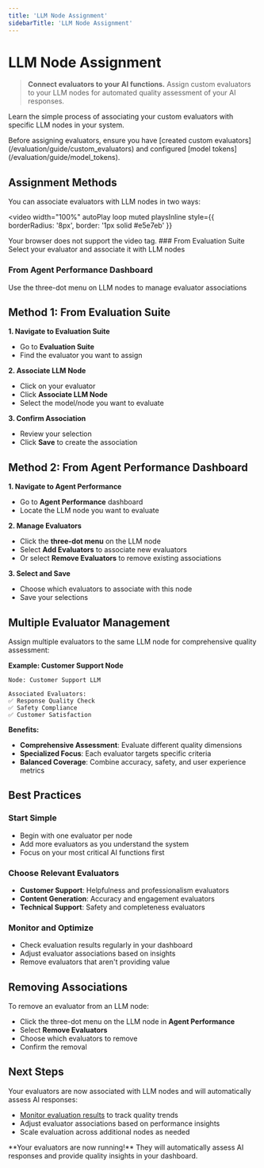 ```yaml
---
title: 'LLM Node Assignment'
sidebarTitle: 'LLM Node Assignment'
---
```



# LLM Node Assignment

> **Connect evaluators to your AI functions.** Assign custom evaluators to your LLM nodes for automated quality assessment of your AI responses.

Learn the simple process of associating your custom evaluators with specific LLM nodes in your system.

<Callout type="info">
  Before assigning evaluators, ensure you have [created custom evaluators](/evaluation/guide/custom_evaluators) and configured [model tokens](/evaluation/guide/model_tokens).
</Callout>

## Assignment Methods

You can associate evaluators with LLM nodes in two ways:

<video 
  width="100%" 
  autoPlay 
  loop 
  muted 
  playsInline
  style={{ borderRadius: '8px', border: '1px solid #e5e7eb' }}
>
  <source src="/assets/quickstart/associate_evaluator.mp4" type="video/mp4" />
  Your browser does not support the video tag.
</video>

<Steps>
### From Evaluation Suite
Select your evaluator and associate it with LLM nodes

### From Agent Performance Dashboard
Use the three-dot menu on LLM nodes to manage evaluator associations
</Steps>

## Method 1: From Evaluation Suite

**1. Navigate to Evaluation Suite**
- Go to **Evaluation Suite**
- Find the evaluator you want to assign


**2. Associate LLM Node**
- Click on your evaluator
- Click **Associate LLM Node**
- Select the model/node you want to evaluate


**3. Confirm Association**
- Review your selection
- Click **Save** to create the association


## Method 2: From Agent Performance Dashboard

**1. Navigate to Agent Performance**
- Go to **Agent Performance** dashboard
- Locate the LLM node you want to evaluate


**2. Manage Evaluators**
- Click the **three-dot menu** on the LLM node
- Select **Add Evaluators** to associate new evaluators
- Or select **Remove Evaluators** to remove existing associations


**3. Select and Save**
- Choose which evaluators to associate with this node
- Save your selections


## Multiple Evaluator Management

Assign multiple evaluators to the same LLM node for comprehensive quality assessment:

**Example: Customer Support Node**
```
Node: Customer Support LLM

Associated Evaluators:
✅ Response Quality Check
✅ Safety Compliance  
✅ Customer Satisfaction
```


**Benefits:**
- **Comprehensive Assessment**: Evaluate different quality dimensions
- **Specialized Focus**: Each evaluator targets specific criteria
- **Balanced Coverage**: Combine accuracy, safety, and user experience metrics

## Best Practices

### Start Simple
- Begin with one evaluator per node
- Add more evaluators as you understand the system
- Focus on your most critical AI functions first

### Choose Relevant Evaluators
- **Customer Support**: Helpfulness and professionalism evaluators
- **Content Generation**: Accuracy and engagement evaluators  
- **Technical Support**: Safety and completeness evaluators

### Monitor and Optimize
- Check evaluation results regularly in your dashboard
- Adjust evaluator associations based on insights
- Remove evaluators that aren't providing value

## Removing Associations

To remove an evaluator from an LLM node:

- Click the three-dot menu on the LLM node in **Agent Performance**
- Select **Remove Evaluators**
- Choose which evaluators to remove
- Confirm the removal


## Next Steps

Your evaluators are now associated with LLM nodes and will automatically assess AI responses:

- [Monitor evaluation results](/evaluation/guide/evaluation_results) to track quality trends
- Adjust evaluator associations based on performance insights
- Scale evaluation across additional nodes as needed

<Callout type="success">
  **Your evaluators are now running!** They will automatically assess AI responses and provide quality insights in your dashboard.
</Callout> 